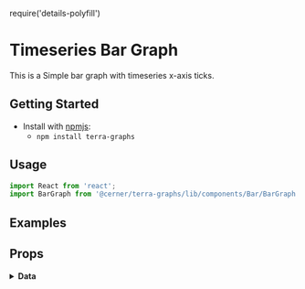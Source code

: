 require('details-polyfill')

# Timeseries Bar Graph
This is a Simple bar graph with timeseries x-axis ticks.

## Getting Started

- Install with [npmjs](https://www.npmjs.com):
  - `npm install terra-graphs`

## Usage
```jsx
import React from 'react';
import BarGraph from '@cerner/terra-graphs/lib/components/Bar/BarGraph';
```
## Examples
<BarGraph />

## Props
<PropsTable />

<details>
<summary style={{fontSize: 24 }}>
<b>Data</b>
</summary>

### Graph Config object
<GraphConfig />

### Data object
<DataObject />
</details>
